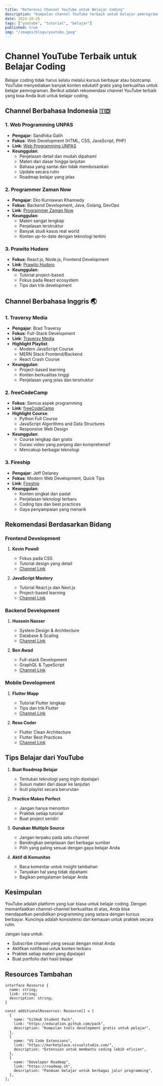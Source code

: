 ```yaml
---
title: "Referensi Channel YouTube untuk Belajar Coding"
description: "Kumpulan channel YouTube terbaik untuk belajar pemrograman dari dasar hingga mahir"
date: 2024-10-26
tags: ["youtube", "tutorial", "belajar"]
published: true
img: "/images/blogs/youtube.jpeg"
---
```


# Channel YouTube Terbaik untuk Belajar Coding

Belajar coding tidak harus selalu melalui kursus berbayar atau bootcamp. YouTube menyediakan banyak konten edukatif gratis yang berkualitas untuk belajar pemrograman. Berikut adalah rekomendasi channel YouTube terbaik yang bisa Anda ikuti untuk belajar coding.

## Channel Berbahasa Indonesia 🇮🇩

### 1. Web Programming UNPAS

- **Pengajar**: Sandhika Galih
- **Fokus**: Web Development (HTML, CSS, JavaScript, PHP)
- **Link**: [Web Programming UNPAS](https://www.youtube.com/@sandhikagalih)
- **Keunggulan**:
  - Penjelasan detail dan mudah dipahami
  - Materi dari dasar hingga lanjutan
  - Bahasa yang santai dan tidak membosankan
  - Update secara rutin
  - Roadmap belajar yang jelas

### 2. Programmer Zaman Now

- **Pengajar**: Eko Kurniawan Khannedy
- **Fokus**: Backend Development, Java, Golang, DevOps
- **Link**: [Programmer Zaman Now](https://www.youtube.com/@ProgrammerZamanNow)
- **Keunggulan**:
  - Materi sangat lengkap
  - Penjelasan terstruktur
  - Banyak studi kasus real world
  - Konten up-to-date dengan teknologi terkini

### 3. Prawito Hudoro

- **Fokus**: React.js, Node.js, Frontend Development
- **Link**: [Prawito Hudoro](https://www.youtube.com/@prawitohudoro)
- **Keunggulan**:
  - Tutorial project-based
  - Fokus pada React ecosystem
  - Tips dan trik development

## Channel Berbahasa Inggris 🌏

### 1. Traversy Media

- **Pengajar**: Brad Traversy
- **Fokus**: Full-Stack Development
- **Link**: [Traversy Media](https://www.youtube.com/@TraversyMedia)
- **Highlight Playlist**:
  - Modern JavaScript Course
  - MERN Stack Frontend/Backend
  - React Crash Course
- **Keunggulan**:
  - Project-based learning
  - Konten berkualitas tinggi
  - Penjelasan yang jelas dan terstruktur

### 2. freeCodeCamp

- **Fokus**: Semua aspek programming
- **Link**: [freeCodeCamp](https://www.youtube.com/@freecodecamp)
- **Highlight Course**:
  - Python Full Course
  - JavaScript Algorithms and Data Structures
  - Responsive Web Design
- **Keunggulan**:
  - Course lengkap dan gratis
  - Durasi video yang panjang dan komprehensif
  - Mencakup berbagai teknologi

### 3. Fireship

- **Pengajar**: Jeff Delaney
- **Fokus**: Modern Web Development, Quick Tips
- **Link**: [Fireship](https://www.youtube.com/@Fireship)
- **Keunggulan**:
  - Konten singkat dan padat
  - Penjelasan teknologi terbaru
  - Coding tips dan best practices
  - Gaya penyampaian yang menarik

## Rekomendasi Berdasarkan Bidang

### Frontend Development

1. **Kevin Powell**

   - Fokus pada CSS
   - Tutorial design yang detail
   - [Channel Link](https://www.youtube.com/@KevinPowell)

2. **JavaScript Mastery**
   - Tutorial React.js dan Next.js
   - Project-based learning
   - [Channel Link](https://www.youtube.com/@javascriptmastery)

### Backend Development

1. **Hussein Nasser**

   - System Design & Architecture
   - Database & Scaling
   - [Channel Link](https://www.youtube.com/@hnasr)

2. **Ben Awad**
   - Full-stack Development
   - GraphQL & TypeScript
   - [Channel Link](https://www.youtube.com/@benawad)

### Mobile Development

1. **Flutter Mapp**

   - Tutorial Flutter lengkap
   - Tips dan trik Flutter
   - [Channel Link](https://www.youtube.com/@FlutterMapp)

2. **Reso Coder**
   - Flutter Clean Architecture
   - Flutter Best Practices
   - [Channel Link](https://www.youtube.com/@ResoCoder)

## Tips Belajar dari YouTube

1. **Buat Roadmap Belajar**

   - Tentukan teknologi yang ingin dipelajari
   - Susun materi dari dasar ke lanjutan
   - Ikuti playlist secara berurutan

2. **Practice Makes Perfect**

   - Jangan hanya menonton
   - Praktek setiap tutorial
   - Buat project sendiri

3. **Gunakan Multiple Source**

   - Jangan terpaku pada satu channel
   - Bandingkan penjelasan dari berbagai sumber
   - Pilih yang paling sesuai dengan gaya belajar Anda

4. **Aktif di Komunitas**
   - Baca komentar untuk insight tambahan
   - Tanyakan hal yang tidak dipahami
   - Bagikan pengalaman belajar Anda

## Kesimpulan

YouTube adalah platform yang luar biasa untuk belajar coding. Dengan memanfaatkan channel-channel berkualitas di atas, Anda bisa mendapatkan pendidikan programming yang setara dengan kursus berbayar. Kuncinya adalah konsistensi dan kemauan untuk praktek secara rutin.

Jangan lupa untuk:

- Subscribe channel yang sesuai dengan minat Anda
- Aktifkan notifikasi untuk konten terbaru
- Praktek setiap materi yang dipelajari
- Buat portfolio dari hasil belajar

## Resources Tambahan

```tsx
interface Resource {
  name: string;
  link: string;
  description: string;
}

const additionalResources: Resource[] = [
  {
    name: "GitHub Student Pack",
    link: "https://education.github.com/pack",
    description: "Kumpulan tools development gratis untuk pelajar",
  },
  {
    name: "VS Code Extensions",
    link: "https://marketplace.visualstudio.com/",
    description: "Extension untuk membantu coding lebih efisien",
  },
  {
    name: "Developer Roadmap",
    link: "https://roadmap.sh",
    description: "Panduan belajar untuk berbagai jalur programming",
  },
];
```
